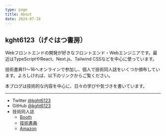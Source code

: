 ```yaml
---
type: page
title: About
date: 2024-07-18
---
```


## kght6123（げぐはつ書房）

Webフロントエンドの開発が好きなフロントエンド・Webエンジニアです。最近はTypeScriptやReact、Next.js、Tailwind CSSなどを中心に使っています。

技術書典11〜16へオンラインで参加し、個人で技術同人誌をいくつか頒布しています。よろしければ、以下のリンクからご覧ください。

本ブログは技術的な内容を中心に、日々の学びや気づきを書いています。

---

- Twitter [@kght6123](https://twitter.com/kght6123)
- GitHub [@kght6123](https://github.com/kght6123)
- 技術同人誌
  - [Booth](https://kght6123.booth.pm)
  - [技術書典](https://techbookfest.org/organization/4848038407307264)
  - [Amazon](https://www.amazon.co.jp/s?rh=p_27%3Aげぐはつ書房)
